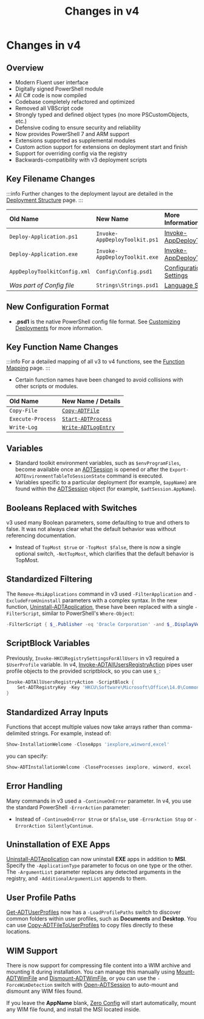 ﻿---
sidebar_position: 4
title: 'Changes in v4'
description: 'Guidance on what has changed in v4.'
slug: /getting-started/changes-in-v4
hide_title: true
tags:
  - Changes
  - Getting Started
---

# Changes in v4

## Overview

- Modern Fluent user interface
- Digitally signed PowerShell module
- All C# code is now compiled
- Codebase completely refactored and optimized
- Removed all VBScript code
- Strongly typed and defined object types (no more PSCustomObjects, etc.)
- Defensive coding to ensure security and reliability
- Now provides PowerShell 7 and ARM support
- Extensions supported as supplemental modules
- Custom action support for extensions on deployment start and finish
- Support for overriding config via the registry
- Backwards-compatibility with v3 deployment scripts

## Key Filename Changes

:::info
Further changes to the deployment layout are detailed in the [Deployment Structure](../deployment-concepts/deployment-structure.mdx) page.
:::

| **Old Name**                 | **New Name**                  | **More Information**                                                            |
|:-----------------------------|:------------------------------|:--------------------------------------------------------------------------------|
| `Deploy-Application.ps1`     | `Invoke-AppDeployToolkit.ps1` | [Invoke-AppDeployToolkit](../deployment-concepts/invoke-appdeploytoolkit.mdx)|
| `Deploy-Application.exe`     | `Invoke-AppDeployToolkit.exe` | [Invoke-AppDeployToolkit](../deployment-concepts/invoke-appdeploytoolkit.mdx)|
| `AppDeployToolkitConfig.xml` | `Config\Config.psd1`          | [Configuration Settings](../reference/config-settings.mdx)                   |
| *Was part of Config file*    | `Strings\Strings.psd1`        | [Language Strings](../reference/language-strings.mdx)                        |

## New Configuration Format

- **.psd1** is the native PowerShell config file format. See [Customizing Deployments](../usage/customizing-deployments.mdx) for more information.

## Key Function Name Changes

:::info
For a detailed mapping of all v3 to v4 functions, see the [Function Mapping](../reference/v4-function-mapping.mdx) page.
:::

- Certain function names have been changed to avoid collisions with other scripts or modules.

| **Old Name**      | **New Name / Details**                                             |
|:------------------|:-------------------------------------------------------------------|
| `Copy-File`       | [`Copy-ADTFile`](../reference/functions/Copy-ADTFile.mdx)           |
| `Execute-Process` | [`Start-ADTProcess`](../reference/functions/Start-ADTProcess.mdx)   |
| `Write-Log`       | [`Write-ADTLogEntry`](../reference/functions/Write-ADTLogEntry.mdx) |

## Variables

- Standard toolkit environment variables, such as `$envProgramFiles`, become available once an [ADTSession](../reference/adtsession-object.mdx) is opened or after the `Export-ADTEnvironmentTableToSessionState` command is executed.
- Variables specific to a particular deployment (for example, `$appName`) are found within the [ADTSession](../reference/adtsession-object.mdx) object (for example, `$adtSession.AppName`).

## Booleans Replaced with Switches

v3 used many Boolean parameters, some defaulting to true and others to false. It was not always clear what the default behavior was without referencing documentation.

- Instead of `TopMost $true` or `-TopMost $false`, there is now a single optional switch, `-NotTopMost`, which clarifies that the default behavior is TopMost.

## Standardized Filtering

The `Remove-MsiApplications` command in v3 used `-FilterApplication` and `-ExcludeFromUninstall` parameters with a complex syntax. In the new function, [Uninstall-ADTApplication](../reference/functions/Uninstall-ADTApplication.mdx), these have been replaced with a single `-FilterScript`, similar to PowerShell's `Where-Object`:

```powershell
-FilterScript { $_.Publisher -eq 'Oracle Corporation' -and $_.DisplayVersion -notmatch 'Java 8 Update 45' }
```

## ScriptBlock Variables

Previously, `Invoke-HKCURegistrySettingsForAllUsers` in v3 required a `$UserProfile` variable. In v4, [Invoke-ADTAllUsersRegistryAction](../reference/functions/Invoke-ADTAllUsersRegistryAction.mdx) pipes user profile objects to the provided scriptblock, so you can use `$_`:

```powershell
Invoke-ADTAllUsersRegistryAction -ScriptBlock {
    Set-ADTRegistryKey -Key 'HKCU\Software\Microsoft\Office\14.0\Common' -Name 'qmenable' -Value 0 -Type DWord -SID $_.SID
}
```

## Standardized Array Inputs

Functions that accept multiple values now take arrays rather than comma-delimited strings. For example, instead of:

```powershell
Show-InstallationWelcome -CloseApps 'iexplore,winword,excel'
```

you can specify:

```powershell
Show-ADTInstallationWelcome -CloseProcesses iexplore, winword, excel
```

## Error Handling

Many commands in v3 used a `-ContinueOnError` parameter. In v4, you use the standard PowerShell `-ErrorAction` parameter:

- Instead of `-ContinueOnError $true` or `$false`, use `-ErrorAction Stop` or `-ErrorAction SilentlyContinue`.

## Uninstallation of EXE Apps

[Uninstall-ADTApplication](../reference/functions/Uninstall-ADTApplication.mdx) can now uninstall **EXE** apps in addition to **MSI**. Specify the `-ApplicationType` parameter to focus on one type or the other. The `-ArgumentList` parameter replaces any detected arguments in the registry, and `-AdditionalArgumentList` appends to them.

## User Profile Paths

[Get-ADTUserProfiles](../reference/functions/Get-ADTUserProfiles.mdx) now has a `-LoadProfilePaths` switch to discover common folders within user profiles, such as **Documents** and **Desktop**. You can use [Copy-ADTFileToUserProfiles](../reference/functions/Copy-ADTFileToUserProfiles.mdx) to copy files directly to these locations.

## WIM Support

There is now support for compressing file content into a WIM archive and mounting it during installation. You can manage this manually using [Mount-ADTWimFile](../reference/functions/Mount-ADTWimFile.mdx) and [Dismount-ADTWimFile](../reference/functions/Dismount-ADTWimFile.mdx), or you can use the `-ForceWimDetection` switch with [Open-ADTSession](../reference/functions/Open-ADTSession.mdx) to auto-mount and dismount any WIM files found.

If you leave the **AppName** blank, [Zero Config](../deployment-concepts/zero-config-deployment.mdx) will start automatically, mount any WIM file found, and install the MSI located inside.

